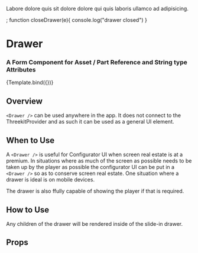 

  <p>
  Labore dolore quis sit dolore dolore qui quis 
  laboris ullamco ad adipisicing.</p></Drawer>;
function closeDrawer(e){
        console.log("drawer closed")
      }

<Meta title="Form Components/Drawer" />

# Drawer

### A Form Component for **Asset / Part Reference** and **String** type Attributes

<Canvas>
  <Story
    name="Drawer"
args={{
      title: 'Drawer Title',
      className: 'className',
      show: true,
      handleClose:closeDrawer,
      showHeader:true,
    }}
  >
    {Template.bind({})}
  </Story>
</Canvas>

## Overview

`<Drawer />` can be used anywhere in the app.
It does not connect to the
ThreekitProvider and as such it can be used as a general
UI element.

## When to Use

A `<Drawer />` is useful for Configurator UI when screen real estate is at a premium. In situations where
as much of the screen as possible needs to be taken up by the player as possible the configurator UI can be put in a `<Drawer />`
so as to conserve screen real estate. One situation where a drawer is ideal is on mobile devices.

The drawer is also ffully capable of showing the player if that is required.


## How to Use
Any children of the drawer will be rendered inside of the slide-in drawer.

## Props

<ArgsTable of={Drawer} />
